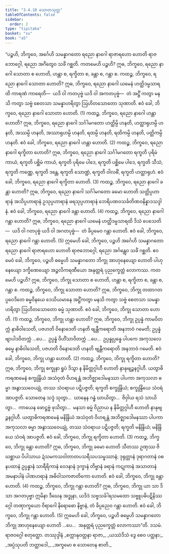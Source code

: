 ```yaml
---
title: "3.4.10 သောတသုတ္တ"
tableOfContents: false
sidebar:
  order: 2
type: "tipitaka"
basket: "su"
book: "a5"
---
```



<DynamicBreadcrumb />

<Division number="140" book="a5">

<Paragraph number="798" book="a5">
“ပဉ္စဟိ, ဘိက္ခဝေ, အင်္ဂေဟိ သမန္နာဂတော ရညော နာဂေါ ရာဇာရဟော ဟောတိ ရာဇဘောဂ္ဂေါ, ရညော အင်္ဂံတွေဝ သင်္ခံ ဂစ္ဆတိ. ကတမေဟိ ပဉ္စဟိ? ဣဓ, ဘိက္ခဝေ, ရညော နာဂေါ သောတာ စ ဟောတိ, ဟန္တာ စ, ရက္ခိတာ စ, ခန္တာ စ, ဂန္တာ စ.
</Paragraph>

<Paragraph number="799" book="a5">
ကထဉ္စ, ဘိက္ခဝေ, ရညော နာဂေါ သောတာ ဟောတိ? ဣဓ, ဘိက္ခဝေ, ရညော နာဂေါ ယမေနံ ဟတ္ထိဒမ္မသာရထိ ကာရဏံ ကာရေတိ—  ယဒိ ဝါ ကတပုဗ္ဗံ ယဒိ ဝါ အကတပုဗ္ဗံ—  တံ အဋ္ဌိံ ကတွာ မနသိ ကတွာ သဗ္ဗံ စေတသာ သမန္နာဟရိတွာ ဩဟိတသောတော သုဏာတိ. ဧဝံ ခေါ, ဘိက္ခဝေ, ရညော နာဂေါ သောတာ ဟောတိ. (1)
</Paragraph>

<Paragraph number="800" book="a5">
ကထဉ္စ, ဘိက္ခဝေ, ရညော နာဂေါ ဟန္တာ ဟောတိ? ဣဓ, ဘိက္ခဝေ, ရညော နာဂေါ သင်္ဂါမဂတော ဟတ္ထိမ္ပိ ဟနတိ, ဟတ္ထာရုဟမ္ပိ ဟနတိ, အဿမ္ပိ ဟနတိ, အဿာရုဟမ္ပိ ဟနတိ, ရထမ္ပိ ဟနတိ, ရထိကမ္ပိ ဟနတိ, ပတ္တိကမ္ပိ ဟနတိ. ဧဝံ ခေါ, ဘိက္ခဝေ, ရညော နာဂေါ ဟန္တာ ဟောတိ. (2)
</Paragraph>

<Paragraph number="801" book="a5">
ကထဉ္စ, ဘိက္ခဝေ, ရညော နာဂေါ ရက္ခိတာ ဟောတိ? ဣဓ, ဘိက္ခဝေ, ရညော နာဂေါ သင်္ဂါမဂတော ရက္ခတိ ပုရိမံ ကာယံ, ရက္ခတိ ပစ္ဆိမံ ကာယံ, ရက္ခတိ ပုရိမေ ပါဒေ, ရက္ခတိ ပစ္ဆိမေ ပါဒေ, ရက္ခတိ သီသံ, ရက္ခတိ ကဏ္ဏေ, ရက္ခတိ ဒန္တေ, ရက္ခတိ သောဏ္ဍံ, ရက္ခတိ ဝါလဓိံ, ရက္ခတိ ဟတ္ထာရုဟံ. ဧဝံ ခေါ, ဘိက္ခဝေ, ရညော နာဂေါ ရက္ခိတာ ဟောတိ. (3)
</Paragraph>

<Paragraph number="802" book="a5">
ကထဉ္စ, ဘိက္ခဝေ, ရညော နာဂေါ ခန္တာ ဟောတိ? ဣဓ, ဘိက္ခဝေ, ရညော နာဂေါ သင်္ဂါမဂတော ခမော ဟောတိ သတ္တိပ္ပဟာရာနံ အသိပ္ပဟာရာနံ ဥသုပ္ပဟာရာနံ ဖရသုပ္ပဟာရာနံ ဘေရိပဏဝသင်္ခတိဏဝနိန္နာဒသဒ္ဒါနံ. ဧဝံ ခေါ, ဘိက္ခဝေ, ရညော နာဂေါ ခန္တာ ဟောတိ. (4)
</Paragraph>

<Paragraph number="803" book="a5">
ကထဉ္စ, ဘိက္ခဝေ, ရညော နာဂေါ ဂန္တာ ဟောတိ? ဣဓ, ဘိက္ခဝေ, ရညော နာဂေါ ယမေနံ ဟတ္ထိဒမ္မသာရထိ ဒိသံ ပေသေတိ—  ယဒိ ဝါ ဂတပုဗ္ဗံ ယဒိ ဝါ အဂတပုဗ္ဗံ—  တံ ခိပ္ပမေဝ ဂန္တာ ဟောတိ. ဧဝံ ခေါ, ဘိက္ခဝေ, ရညော နာဂေါ ဂန္တာ ဟောတိ. (5)
</Paragraph>

<Paragraph number="804" book="a5">
ဣမေဟိ ခေါ, ဘိက္ခဝေ, ပဉ္စဟိ အင်္ဂေဟိ သမန္နာဂတော ရညော နာဂေါ ရာဇာရဟော ဟောတိ ရာဇဘောဂ္ဂေါ, ရညော အင်္ဂန္တွေဝ သင်္ခံ ဂစ္ဆတိ.
</Paragraph>

<Paragraph number="805" book="a5">
ဧဝမေဝံ ခေါ, ဘိက္ခဝေ, ပဉ္စဟိ ဓမ္မေဟိ သမန္နာဂတော ဘိက္ခု အာဟုနေယျော ဟောတိ ပါဟုနေယျော ဒက္ခိဏေယျော အဉ္ဇလိကရဏီယော အနုတ္တရံ ပုညက္ခေတ္တံ လောကဿ. ကတမေဟိ ပဉ္စဟိ? ဣဓ, ဘိက္ခဝေ, ဘိက္ခု သောတာ စ ဟောတိ, ဟန္တာ စ, ရက္ခိတာ စ, ခန္တာ စ, ဂန္တာ စ.
</Paragraph>

<Paragraph number="806" book="a5">
ကထဉ္စ, ဘိက္ခဝေ, ဘိက္ခု သောတာ ဟောတိ? ဣဓ, ဘိက္ခဝေ, ဘိက္ခု တထာဂတပ္ပဝေဒိတေ ဓမ္မဝိနယေ ဒေသိယမာနေ အဋ္ဌိံကတွာ မနသိ ကတွာ သဗ္ဗံ စေတသာ သမန္နာဟရိတွာ ဩဟိတသောတော ဓမ္မံ သုဏာတိ. ဧဝံ ခေါ, ဘိက္ခဝေ, ဘိက္ခု သောတာ ဟောတိ. (1)
</Paragraph>

<Paragraph number="807" book="a5">
ကထဉ္စ, ဘိက္ခဝေ, ဘိက္ခု ဟန္တာ ဟောတိ? ဣဓ, ဘိက္ခဝေ, ဘိက္ခု ဥပ္ပန္နံ ကာမဝိတက္ကံ နာဓိဝါသေတိ, ပဇဟတိ ဝိနောဒေတိ ဟနတိ ဗျန္တီကရောတိ အနဘာဝံ ဂမေတိ; ဥပ္ပန္နံ ဗျာပါဒဝိတက္ကံ …ပေ…  ဥပ္ပန္နံ ဝိဟိံသာဝိတက္ကံ …ပေ…  ဥပ္ပန္နုပ္ပန္နေ ပါပကေ အကုသလေ ဓမ္မေ နာဓိဝါသေတိ, ပဇဟတိ ဝိနောဒေတိ ဟနတိ ဗျန္တီကရောတိ အနဘာဝံ ဂမေတိ. ဧဝံ ခေါ, ဘိက္ခဝေ, ဘိက္ခု ဟန္တာ ဟောတိ. (2)
</Paragraph>

<Paragraph number="808" book="a5">
ကထဉ္စ, ဘိက္ခဝေ, ဘိက္ခု ရက္ခိတာ ဟောတိ? ဣဓ, ဘိက္ခဝေ, ဘိက္ခု စက္ခုနာ ရူပံ ဒိသွာ န နိမိတ္တဂ္ဂါဟီ ဟောတိ နာနုဗျဉ္ဇနဂ္ဂါဟီ. ယတွာဓိကရဏမေနံ စက္ခုန္ဒြိယံ အသံဝုတံ ဝိဟရန္တံ အဘိဇ္ဈာဒေါမနဿာ ပါပကာ အကုသလာ ဓမ္မာ အနွာဿဝေယျုံ, တဿ သံဝရာယ ပဋိပဇ္ဇတိ; ရက္ခတိ စက္ခုန္ဒြိယံ; စက္ခုန္ဒြိယေ သံဝရံ အာပဇ္ဇတိ. သောတေန သဒ္ဒံ သုတွာ…  ဃာနေန ဂန္ဓံ ဃာယိတွာ…  ဇိဝှါယ ရသံ သာယိတွာ…  ကာယေန ဖောဋ္ဌဗ္ဗံ ဖုသိတွာ…  မနသာ ဓမ္မံ ဝိညာယ န နိမိတ္တဂ္ဂါဟီ ဟောတိ နာနုဗျဉ္ဇနဂ္ဂါဟီ. ယတွာဓိကရဏမေနံ မနိန္ဒြိယံ အသံဝုတံ ဝိဟရန္တံ အဘိဇ္ဈာဒေါမနဿာ ပါပကာ အကုသလာ ဓမ္မာ အနွာဿဝေယျုံ, တဿ သံဝရာယ ပဋိပဇ္ဇတိ; ရက္ခတိ မနိန္ဒြိယံ; မနိန္ဒြိယေ သံဝရံ အာပဇ္ဇတိ. ဧဝံ ခေါ, ဘိက္ခဝေ, ဘိက္ခု ရက္ခိတာ ဟောတိ. (3)
</Paragraph>

<Paragraph number="809" book="a5">
ကထဉ္စ, ဘိက္ခဝေ, ဘိက္ခု ခန္တာ ဟောတိ? ဣဓ, ဘိက္ခဝေ, ဘိက္ခု ခမော ဟောတိ သီတဿ ဥဏှဿ ဇိဃစ္ဆာယ ပိပါသာယ ဍံသမကသဝါတာတပသရီသပသမ္ဖဿာနံ; ဒုရုတ္တာနံ ဒုရာဂတာနံ ဝစနပထာနံ ဥပ္ပန္နာနံ သာရီရိကာနံ ဝေဒနာနံ ဒုက္ခာနံ တိဗ္ဗာနံ ခရာနံ ကဋုကာနံ အသာတာနံ အမနာပါနံ ပါဏဟရာနံ အဓိဝါသကဇာတိကော ဟောတိ. ဧဝံ ခေါ, ဘိက္ခဝေ, ဘိက္ခု ခန္တာ ဟောတိ. (4)
</Paragraph>

<Paragraph number="810" book="a5">
ကထဉ္စ, ဘိက္ခဝေ, ဘိက္ခု ဂန္တာ ဟောတိ? ဣဓ, ဘိက္ခဝေ, ဘိက္ခု ယာ သာ ဒိသာ အဂတပုဗ္ဗာ ဣမိနာ ဒီဃေန အဒ္ဓုနာ, ယဒိဒံ သဗ္ဗသင်္ခါရသမထော သဗ္ဗူပဓိပဋိနိဿဂ္ဂေါ တဏှာက္ခယော ဝိရာဂေါ နိရောဓော နိဗ္ဗာနံ, တံ ခိပ္ပညေဝ ဂန္တာ ဟောတိ. ဧဝံ ခေါ, ဘိက္ခဝေ, ဘိက္ခု ဂန္တာ ဟောတိ. (5)
</Paragraph>

<Paragraph number="811" book="a5">
ဣမေဟိ ခေါ, ဘိက္ခဝေ, ပဉ္စဟိ ဓမ္မေဟိ သမန္နာဂတော ဘိက္ခု အာဟုနေယျော ဟောတိ …ပေ…  အနုတ္တရံ ပုညက္ခေတ္တံ လောကဿာ”တိ.

</Paragraph>
</Division>

<Paragraph number="812" type="center" book="a5">
ဒသမံ.



</Paragraph>

<Paragraph number="813" type="center" book="a5">
ရာဇဝဂ္ဂေါ စတုတ္ထော.



</Paragraph>

<Paragraph number="814" type="center" book="a5">
တဿုဒ္ဒါနံ


</Paragraph>

<Paragraph number="815" type="verses" book="a5">
_စက္ကာနုဝတ္တနာ ရာဇာ,_  
_ယဿံဒိသံ ဒွေ စေဝ ပတ္ထနာ;_  
_အပ္ပံသုပတိ ဘတ္တာဒေါ,_  
_အက္ခမော စ သောတေန စာတိ._
</Paragraph>